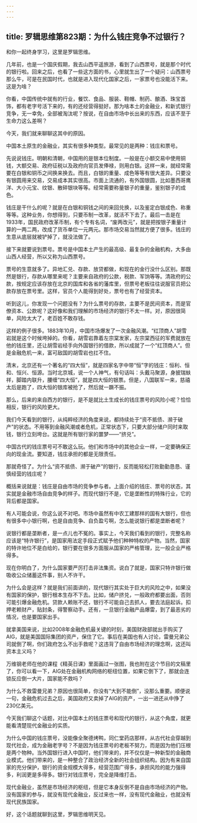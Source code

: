 ```yaml
---
---
---
```

title: 罗辑思维第823期：为什么钱庄竞争不过银行？
---

和你一起终身学习，这里是罗辑思维。

几年前，也是一个国庆假期，我去山西平遥旅游，看到了山西票号，就是那个时代的银行啦。回来之后，也看了一些这方面的书，心里就生出了一个疑问：山西票号那么牛，可是在民国时代，也就是进入现代化国家之后，一家票号也没能活下来。这是为啥？

你看，中国传统中就有的行业，餐饮、食品、服装、鞋帽、制药、酿酒、珠宝首饰，都有老字号活下来的，有的还经营得挺好。那为啥本土的金融业，和新式银行竞争，无一幸免，全部被淘汰呢？按说，在自由市场中长出来的东西，应该不至于生命力这么差啊？

今天，我们就来聊聊这其中的原因。

中国本土原生的金融业，其实有很多种类型。最常见的是两种：钱庄和票号。

先说说钱庄。明朝和清朝，中国用的是银本位制度。一般是在小额交易中使用铜钱，大额交易、政府征税以及政府向官员发俸禄，则用白银。这样一来，就经常需要在白银和铜币之间换来换去。而且，白银的重量、成色等等有很大差异。只要没有银圆用来交易，交易成本其实很高。市面上流通的，有外国银圆，比如墨西哥鹰洋、大小元宝、纹银、散碎银块等等。经常需要称量银子的重量，鉴别银子的成色。

钱庄是干什么的呢？就是在白银和铜钱之间的来回兑换，以及鉴定白银成色、称重等等。这种业务，你想得到，只要币制一改革，就活不下去了。最后一击是在1933年，国民政府改革币制，有个专有名词，“废两改元”，就是把按银子重量计算的一两二两，改成了货币单位一元两元。那市场交易当然就方便了很多。钱庄的生意从底层就被铲掉了，就没法做了。

接下来就要说到票号。票号是中国本土产生的最高级、最复杂的金融机构，大多由山西人经营，所以又称为山西票号。

票号的生意就多了。异地汇兑、存款、放贷都做，和现在的金行没什么区别。那既然是银行，存款从哪里来呢？主要来自政府的公款，税款、军饷等等。清政府的公款，按规定应该存放在北京的国库和各省的藩库里，但票号老板往往说服官员把公款存放在票号里。这样，官员个人能得到好处，票号也有了经营资本。

听到这儿，你发现一个问题没有？为什么票号的存款，主要不是民间资本，而是官僚资本、公款呢？这好像和我们理解的市场经济的银行不太一样。对，原因很简单，风险太大了，老百姓不敢存钱。

这样的例子很多。1883年10月，中国市场爆发了一次金融风潮。“红顶商人”胡雪岩就是这个时候垮掉的。你看，胡雪岩靠着左宗棠发家，左宗棠西征的军费就放在他的钱庄里，还让胡雪岩经手向外国银行的借款，所以成就了一个“红顶商人”。但是金融危机一来，富可敌国的胡雪岩也扛不住。

清末，北京还有一个著名的“四大恒”，就是四家名字中带“恒”字的钱庄：恒利、恒和、恒兴、恒源。当时北京城，说一个人神气，有句话叫：头戴马聚源，身披瑞蚨祥，脚踏内联升，腰缠“四大恒”，就是四大恒的银票。但是，八国联军一来，慈禧太后是跑了，四大恒的银库被抢了，然后就一蹶不振。

那么，后来的来自西方的银行，是不是就比土生成长的钱庄票号的风险小呢？恰恰相反，银行的风险更大。

我们今天看到的银行，从纯粹经济的角度来说，都持续处于“资不抵债、濒于破产”的状态。不用等到金融风潮或者危机，正常状态下，只要大部分储户同时来取钱，银行立刻垮台。这就是所有银行家的噩梦——“挤兑”。

中国古代的钱庄票号可不敢这么玩。他们和市场中的其他企业一样，一定要确保正向的现金流。要知道，钱庄承担的都是无限责任。

那就奇怪了。为什么“资不抵债、濒于破产”的银行，反而能轻松打败勤勤恳恳、谨慎经营的钱庄呢？

概括来说就是：钱庄是自由市场的竞争参与者。上面介绍的钱庄、票号的状态，其实就是金融市场自由竞争的样子。而现代银行不是，它是垄断性的特殊行业，它的背后都是国家。

有人可能会说，你这么说不对吧。市场中虽然有中农工建那样的国有大银行，但也有很多中小银行啊，也是自由竞争、自负盈亏啊，怎么能说银行都是垄断者呢？

说银行都是垄断者，是一点儿也不冤的。事实上，今天我们看到的银行，完整名称应该是“特许银行”，是国家用法定手段正式赋予他们种种特权的产物。当然，国家的特许地位不是白给的，银行要在很多方面服从国家的严格管理，比一般企业严格得多。

现在你明白了，为什么国家要严厉打击非法集资。说白了就是，国家只特许银行做吸收公众储蓄这件事，别人不许干。

为什么会是这样？就是我们前面讲的，现代银行其实处于巨大的风险之中，如果没有国家的保护，银行根本生存不下去。比如，储户挤兑，一般政府都要出面，否则可能引爆金融危机。贷款人赖账不还，银行不可能自己去抓人，要去法庭起诉。扣押老赖财产，贴封条，得警察动手。还有，一旦银行金融产品爆雷，到了最恶劣的情况，也是要国家出手。

就拿美国来说，比如2008年金融危机最关键的时刻，美国财政部就出手购买了AIG，就是美国国际集团的资产，保住了它。事后在美国也有人讨论，雷曼兄弟公司就倒了啊，你们政府怎么不出手救呢？这违背了自由市场经济的理念啊，这还叫资本主义吗？

万维钢老师在他的课程《精英日课》里面画过一张图，我也附在这个节目的文稿里了，你可以看一下，AIG处在金融机构网络的枢纽位置，如果它倒下了，那就会连锁反应倒一大片，国家能不救吗？

为什么不救雷曼兄弟？原因也很简单，你没有“大到不能倒”，没那么重要。顺便说一句，金融危机过去之后，美国政府又卖掉了AIG的资产，一出一进还从中挣了230亿美元。

今天我们聊这个话题，对比中国本土的钱庄票号和现代的银行，从这个角度，就更能看清楚现代金融业的实质。

为什么中国的钱庄票号，没能像全聚德烤鸭，同仁堂药店那样，从古代社会穿越到现代社会，成为金融老字号？不是因为钱庄票号的老板不努力，而是因为他们压根是两个物种。当外国银行进入中国时，他们带来的，并不仅仅是一种新型的金融商业模式。他们带来的，是一种整合了政治经济全新的社会组织结构。因为有来自国家的充分保护，银行的资金规模大得多，经营范围广得多，承担风险的能力强得多，利润更是多得多。银行对钱庄票号，完全是降维打击。

现代金融业，虽然是市场经济的枢纽，但是它本身反倒不是自由市场经济的产物。没有国家的参与，就没有现代金融业，反过来也一样，没有现代金融业，也就没有现代民族国家。

好，这个话题就聊到这里，罗辑思维明天见。

